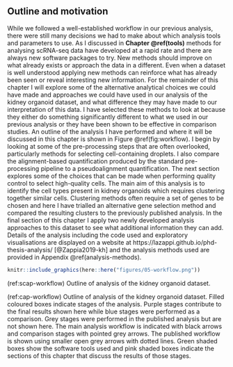 ## Outline and motivation

While we followed a well-established workflow in our previous analysis, there
were still many decisions we had to make about which analysis tools and
parameters to use. As I discussed in **Chapter \@ref(tools)** methods for
analysing scRNA-seq data have developed at a rapid rate and there are always
new software packages to try. New methods should improve on what already exists
or approach the data in a different. Even when a dataset is well understood
applying new methods can reinforce what has already been seen or reveal
interesting new information. For the remainder of this chapter I will explore
some of the alternative analytical choices we could have made and approaches we
could have used in our analysis of the kidney organoid dataset, and what
difference they may have made to our interpretation of this data. I have
selected these methods to look at because they either do something
significantly different to what we used in our previous analysis or they have
been shown to be effective in comparison studies. An outline of the analysis I
have performed and where it will be discussed in this chapter is shown in
Figure \@ref(fig:workflow). I begin by looking at some of the pre-processing
steps that are often overlooked, particularly methods for selecting
cell-containing droplets. I also compare the alignment-based quantification
produced by the standard pre-processing pipeline to a pseudoalignment
quantification. The next section explores some of the choices that can be made
when performing quality control to select high-quality cells. The main aim of
this analysis is to identify the cell types present in kidney organoids which
requires clustering together similar cells. Clustering methods often require a
set of genes to be chosen and here I have trialled an alternative gene
selection method and compared the resulting clusters to the previously
published analysis. In the final section of this chapter I apply two newly
developed analysis approaches to this dataset to see what additional
information they can add. Details of the analysis including the code used and
exploratory visualisations are displayed on a website at
https://lazappi.github.io/phd-thesis-analysis/ [@Zappia2019-kh] and the
analysis methods used are provided in Appendix \@ref(analysis-methods).

```r
knitr::include_graphics(here::here("figures/05-workflow.png"))
```

(ref:scap-workflow) Outline of analysis of the kidney organoid dataset.

(ref:cap-workflow) Outline of analysis of the kidney organoid dataset. Filled coloured boxes indicate stages of the analysis. Purple stages contribute to the final results shown here while blue stages were performed as a comparison. Grey stages were performed in the published analysis but are not shown here. The main analysis workflow is indicated with black arrows and comparison stages with pointed grey arrows. The published workflow is shown using smaller open grey arrows with dotted lines. Green shaded boxes show the software tools used and pink shaded boxes indicate the sections of this chapter that discuss the results of those stages.
